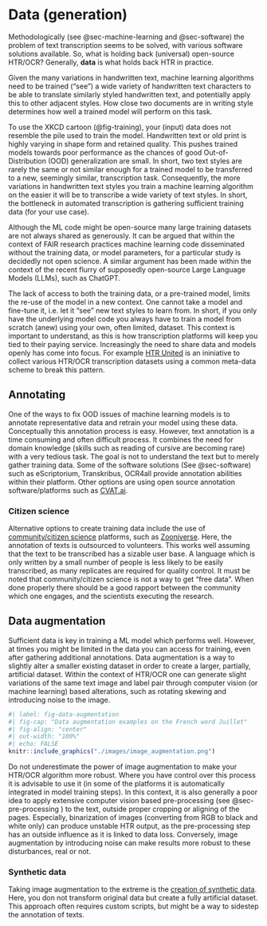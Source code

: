 # Data (generation) {#sec-data}

Methodologically (see @sec-machine-learning and @sec-software) the problem of text transcription seems to be solved, with various software solutions available. So, what is holding back (universal) open-source HTR/OCR? Generally, **data** is what holds back HTR in practice. 

Given the many variations in handwritten text, machine learning algorithms need to be trained ("see") a wide variety of handwritten text characters to be able to translate similarly styled handwritten text, and potentially apply this to other adjacent styles. How close two documents are in writing style determines how well a trained model will perform on this task.

To use the XKCD cartoon (@fig-training), your (input) data does not resemble the pile used to train the model. Handwritten text or old print is highly varying in shape form and retained quality. This pushes trained models towards poor performance as the chances of good Out-of-Distribution (OOD) generalization are small. In short, two text styles are rarely the same or not similar enough for a trained model to be transferred to a new, seemingly similar, transcription task. Consequently, the more variations in handwritten text styles you train a machine learning algorithm on the easier it will be to transcribe a wide variety of text styles. In short, the bottleneck in automated transcription is gathering sufficient training data (for your use case). 

Although the ML code might be open-source many large training datasets are not always shared as generously. It can be argued that within the context of FAIR research practices machine learning code disseminated without the training data, or model parameters, for a particular study is decidedly not open science. A similar argument has been made within the context of the recent flurry of supposedly open-source Large Language Models (LLMs), such as ChatGPT.

The lack of access to both the training data, or a pre-trained model, limits the re-use of the model in a new context. One cannot take a model and fine-tune it, i.e. let it "see" new text styles to learn from. In short, if you only have the underlying model code you always have to train a model from scratch (anew) using your own, often limited, dataset. This context is important to understand, as this is how transcription platforms will keep you tied to their paying service. Increasingly the need to share data and models openly has come into focus. For example [HTR United](https://github.com/HTR-United/htr-united) is an ininiative to collect various HTR/OCR transcription datasets using a common meta-data scheme to break this pattern.

## Annotating {#sec-annotating}

One of the ways to fix OOD issues of machine learning models is to annotate representative data and retrain your model using these data. Conceptually this annotation process is easy. However, text annotation is a time consuming and often difficult process. It combines the need for domain knowledge (skills such as reading of cursive are becoming rare) with a very tedious task. The goal is not to understand the text but to merely gather training data. Some of the software solutions (See @sec-software) such as eScriptorium, Transkribus, OCR4all provide annotation abilities within their platform. Other options are using open source annotation software/platforms such as [CVAT.ai](https://www.cvat.ai/).

### Citizen science

Alternative options to create training data include the use of [community/citizen science]() platforms, such as [Zooniverse](https://www.zooniverse.org/). Here, the annotation of texts is outsourced to volunteers. This works well assuming that the text to be transcribed has a sizable user base. A language which is only written by a small number of people is less likely to be easily transcribed, as many replicates are required for quality control. It must be noted that community/citizen science is not a way to get "free data". When done properly there should be a good rapport between the community which one engages, and the scientists executing the research.

## Data augmentation

Sufficient data is key in training a ML model which performs well. However, at times you might be limited in the data you can access for training, even after gathering additional annotations. Data augmentation is a way to slightly alter a smaller existing dataset in order to create a larger, partially, artificial dataset. Within the context of HTR/OCR one can generate slight variations of the same text image and label pair through computer vision (or machine learning) based alterations, such as rotating skewing and introducing noise to the image.

```r
#| label: fig-data-augmentation
#| fig-cap: "Data augmentation examples on the French word Juillet"
#| fig-align: "center"
#| out-width: "100%"
#| echo: FALSE
knitr::include_graphics("./images/image_augmentation.png")
```

Do not underestimate the power of image augmentation to make your HTR/OCR algorithm more robust. Where you have control over this process it is advisable to use it (in some of the platforms it is automatically integrated in model training steps). In this context, it is also generally a poor idea to apply extensive computer vision based pre-processing (see @sec-pre-processing ) to the text, outside proper cropping or aligning of the pages. Especially, binarization of images (converting from RGB to black and white only) can produce unstable HTR output, as the pre-processing step has an outside influence as it is linked to data loss. Conversely, image augmentation by introducing noise can make results more robust to these disturbances, real or not.

### Synthetic data

Taking image augmentation to the extreme is the [creation of synthetic data](https://arxiv.org/html/2402.10798). Here, you don not transform original data but create a fully artificial dataset. This approach often requires custom scripts, but might be a way to sidestep the annotation of texts.